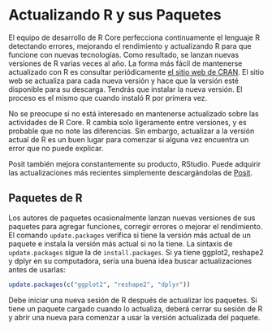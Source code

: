 # Actualizando R y sus Paquetes {#updating}

El equipo de desarrollo de R Core perfecciona continuamente el lenguaje R detectando errores, mejorando el rendimiento y actualizando R para que funcione con nuevas tecnologías. Como resultado, se lanzan nuevas versiones de R varias veces al año. La forma más fácil de mantenerse actualizado con R es consultar periódicamente [el sitio web de CRAN](http://cran.r-project.org). El sitio web se actualiza para cada nueva versión y hace que la versión esté disponible para su descarga. Tendrás que instalar la nueva versión. El proceso es el mismo que cuando instaló R por primera vez.

No se preocupe si no está interesado en mantenerse actualizado sobre las actividades de R Core. R cambia solo ligeramente entre versiones, y es probable que no note las diferencias. Sin embargo, actualizar a la versión actual de R es un buen lugar para comenzar si alguna vez encuentra un error que no puede explicar.

Posit también mejora constantemente su producto, RStudio. Puede adquirir las actualizaciones más recientes simplemente descargándolas de [Posit](https://posit.co/download/rstudio-desktop).

## Paquetes de R

Los autores de paquetes ocasionalmente lanzan nuevas versiones de sus paquetes para agregar funciones, corregir errores o mejorar el rendimiento. El comando `update.packages` verifica si tiene la versión más actual de un paquete e instala la versión más actual si no la tiene. La sintaxis de `update.packages` sigue la de `install.packages`. Si ya tiene ggplot2, reshape2 y dplyr en su computadora, sería una buena idea buscar actualizaciones antes de usarlas:

``` r
update.packages(c("ggplot2", "reshape2", "dplyr"))
```

Debe iniciar una nueva sesión de R después de actualizar los paquetes. Si tiene un paquete cargado cuando lo actualiza, deberá cerrar su sesión de R y abrir una nueva para comenzar a usar la versión actualizada del paquete.
